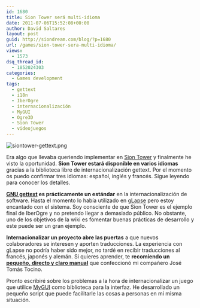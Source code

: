 ```yaml
---
id: 1680
title: Sion Tower será multi-idioma
date: 2011-07-06T15:52:08+00:00
author: David Saltares
layout: post
guid: http://siondream.com/blog/?p=1680
url: /games/sion-tower-sera-multi-idioma/
views:
  - 1573
dsq_thread_id:
  - 1852024303
categories:
  - Games development
tags:
  - gettext
  - i18n
  - IberOgre
  - internacionalización
  - MyGUI
  - Ogre3D
  - Sion Tower
  - videojuegos
---
```


![siontower-gettext.png](/img/wp/siontower-gettext.webp)

Era algo que llevaba queriendo implementar en [Sion Tower](/tag/sion-tower/) y finalmente he visto la oportunidad. **Sion Tower estará disponible en varios idiomas** gracias a la biblioteca libre de internacionalización gettext. Por el momento os puedo confirmar tres idiomas: español, inglés y francés. Sigue leyendo para conocer los detalles.

**[GNU gettext](http://en.wikipedia.org/wiki/Gettext) es prácticamente un estándar** en la internacionalización de software. Hasta el momento lo había utilizado en [gLapse](/proyectos/glapse/) pero estoy encantado con el sistema. Soy consciente de que Sion Tower es el ejemplo final de IberOgre y no pretendo llegar a demasiado público. No obstante, uno de los objetivos de la wiki es fomentar buenas prácticas de desarrollo y este puede ser un gran ejemplo.

**Internacionalizar un proyecto abre las puertas** a que nuevos colaboradores se interesen y aporten traducciones. La experiencia con gLapse no podría haber sido mejor, no tardé en recibir traducciones al francés, japonés y alemán. Si quieres aprender, te **recomiendo un [pequeño, directo y claro manual](http://osl.uca.es/files/hackathon/gettext.pdf)** que confeccionó mi compañero José Tomás Tocino.

Pronto escribiré sobre los problemas a la hora de internacionalizar un juego que utilice [MyGUI](http://mygui.info/) como biblioteca para la interfaz. He desarrollado un pequeño script que puede facilitarle las cosas a personas en mi misma situación.
